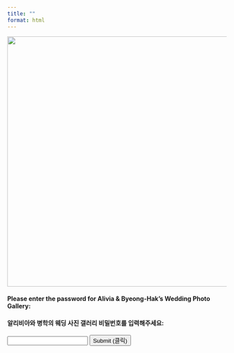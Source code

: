 ```yaml
---
title: ""
format: html
---
```


::: {.password-container}

<div id="passwordPrompt">
  <p align="center">
    <img src="wedding_title3.png" width="575px">
  </p>
  <h4>Please enter the password for Alivia & Byeong-Hak's Wedding Photo Gallery:</h4>
  <h4>알리비아와 병학의 웨딩 사진 갤러리 비밀번호를 입력해주세요:</h4>
  <p align="center">
    <form onsubmit="checkPassword(event)">
      <input type="password" id="password">
      <button type="submit">Submit (클릭)</button>
    </form>
  </p>
</div>

<div id="protectedContent" style="display:none;">
  <p align="center">
    <img src="wedding_title3.png" width="600px" tabindex="-1">
  </p>
  
### Welcome to the Alivia & Byeong-Hak's Wedding Photo Gallery!

  <p><a href="https://bcdanl.github.io/acbcweddingphoto" tabindex="-1" id="galleryLink">Click here! (여기를 클릭하세요!)</a></p>
</div>

:::

<script>
function checkPassword(event) {
    event.preventDefault(); // Prevent form reload
    const correctPassword = "acbc25";
    const inputPassword = document.getElementById("password").value;

    if (inputPassword === correctPassword) {
        document.getElementById("protectedContent").style.display = "block";
        document.getElementById("passwordPrompt").style.display = "none";
        // Enable tab focus for protected content now
        document.getElementById("galleryLink").removeAttribute("tabindex");
    } else {
        alert("Incorrect password. Please try again.");
    }
}
</script>